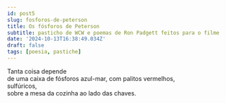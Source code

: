```yaml
---
id: post5
slug: fosforos-de-peterson
title: Os fósforos de Peterson
subtitle: pasticho de WCW e poemas de Ron Padgett feitos para o filme 'Peterson'
date: '2024-10-13T16:38:49.034Z'
draft: false
tags: [poesia, pastiche]
---
```


Tanta coisa depende  
de uma caixa de fósforos
azul-mar,
com palitos vermelhos,  
sulfúricos,  
sobre a mesa da cozinha
ao lado das chaves.
